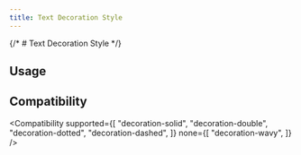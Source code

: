 ```yaml
---
title: Text Decoration Style
---
```



{/* # Text Decoration Style */}

## Usage

<Usage />

## Compatibility

<Compatibility
supported={[
"decoration-solid",
"decoration-double",
"decoration-dotted",
"decoration-dashed",
]}
none={[
"decoration-wavy",
]}
/>
